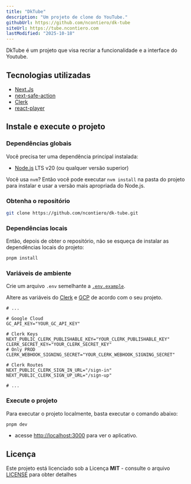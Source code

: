 ```yaml
---
title: "DkTube"
description: "Um projeto de clone do YouTube."
githubUrl: https://github.com/ncontiero/dk-tube
siteUrl: https://tube.ncontiero.com
lastModified: "2025-10-18"
---
```


DkTube é um projeto que visa recriar a funcionalidade e a interface do Youtube.

## Tecnologias utilizadas

- [Next.Js](https://nextjs.org/)
- [next-safe-action](https://next-safe-action.dev/)
- [Clerk](https://clerk.com/)
- [react-player](https://github.com/CookPete/react-player)

## Instale e execute o projeto

### Dependências globais

Você precisa ter uma dependência principal instalada:

- [Node.js](https://nodejs.dev/) LTS v20 (ou qualquer versão superior)

Você usa `nvm`? Então você pode executar `nvm install` na pasta do projeto para instalar e usar a versão mais apropriada do Node.js.

### Obtenha o repositório

```bash
git clone https://github.com/ncontiero/dk-tube.git
```

### Dependências locais

Então, depois de obter o repositório, não se esqueça de instalar as dependências locais do projeto:

```bash
pnpm install
```

### Variáveis de ambiente

Crie um arquivo `.env` semelhante a [`.env.example`](https://github.com/ncontiero/dk-tube/blob/main/.env.example).

Altere as variáveis do [Clerk](https://dashboard.clerk.com/) e [GCP](https://cloud.google.com/) de acordo com o seu projeto.

```env
# ...

# Google Cloud
GC_API_KEY="YOUR_GC_API_KEY"

# Clerk Keys
NEXT_PUBLIC_CLERK_PUBLISHABLE_KEY="YOUR_CLERK_PUBLISHABLE_KEY"
CLERK_SECRET_KEY="YOUR_CLERK_SECRET_KEY"
# Only PROD
CLERK_WEBHOOK_SIGNING_SECRET="YOUR_CLERK_WEBHOOK_SIGNING_SECRET"

# Clerk Routes
NEXT_PUBLIC_CLERK_SIGN_IN_URL="/sign-in"
NEXT_PUBLIC_CLERK_SIGN_UP_URL="/sign-up"

# ...
```

### Execute o projeto

Para executar o projeto localmente, basta executar o comando abaixo:

```bash
pnpm dev
```

- acesse [http://localhost:3000](http://localhost:3000) para ver o aplicativo.

## Licença

Este projeto está licenciado sob a Licença **MIT** - consulte o arquivo [LICENSE](https://github.com/ncontiero/dk-tube/blob/main/LICENSE) para obter detalhes
